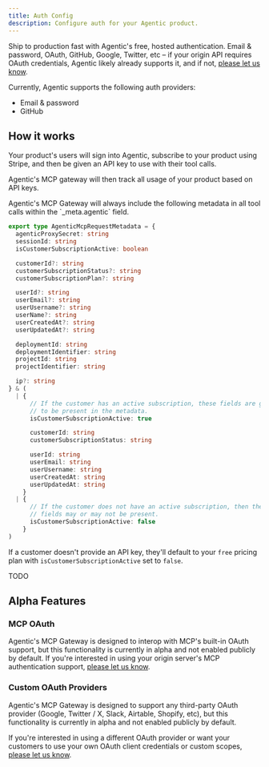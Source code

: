 ```yaml
---
title: Auth Config
description: Configure auth for your Agentic product.
---
```


Ship to production fast with Agentic's free, hosted authentication. Email & password, OAuth, GitHub, Google, Twitter, etc – if your origin API requires OAuth credentials, Agentic likely already supports it, and if not, [please let us know](/contact).

Currently, Agentic supports the following auth providers:

- Email & password
- GitHub

## How it works

Your product's users will sign into Agentic, subscribe to your product using Stripe, and then be given an API key to use with their tool calls.

Agentic's MCP gateway will then track all usage of your product based on API keys.

<Tabs>
  <Tab title='MCP Origin Server'>
Agentic's MCP Gateway will always include the following metadata in all tool calls within the `_meta.agentic` field.

```ts
export type AgenticMcpRequestMetadata = {
  agenticProxySecret: string
  sessionId: string
  isCustomerSubscriptionActive: boolean

  customerId?: string
  customerSubscriptionStatus?: string
  customerSubscriptionPlan?: string

  userId?: string
  userEmail?: string
  userUsername?: string
  userName?: string
  userCreatedAt?: string
  userUpdatedAt?: string

  deploymentId: string
  deploymentIdentifier: string
  projectId: string
  projectIdentifier: string

  ip?: string
} & (
  | {
      // If the customer has an active subscription, these fields are guaranteed
      // to be present in the metadata.
      isCustomerSubscriptionActive: true

      customerId: string
      customerSubscriptionStatus: string

      userId: string
      userEmail: string
      userUsername: string
      userCreatedAt: string
      userUpdatedAt: string
    }
  | {
      // If the customer does not have an active subscription, then the customer
      // fields may or may not be present.
      isCustomerSubscriptionActive: false
    }
)
```

If a customer doesn't provide an API key, they'll default to your `free` pricing plan with `isCustomerSubscriptionActive` set to `false`.

</Tab>

<Tab title='OpenAPI Origin Server'>TODO</Tab>
</Tabs>

## Alpha Features

### MCP OAuth

Agentic's MCP Gateway is designed to interop with MCP's built-in OAuth support, but this functionality is currently in alpha and not enabled publicly by default. If you're interested in using your origin server's MCP authentication support, [please let us know](/contact).

### Custom OAuth Providers

Agentic's MCP Gateway is designed to support any third-party OAuth provider (Google, Twitter / X, Slack, Airtable, Shopify, etc), but this functionality is currently in alpha and not enabled publicly by default.

If you're interested in using a different OAuth provider or want your customers to use your own OAuth client credentials or custom scopes, [please let us know](/contact).
